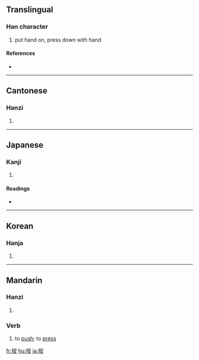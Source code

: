 ==Translingual==

===Han character===
{{Han char|rn=64|rad=手|as=06|sn=9|four=5304<sub>4</sub>|canj=手十女 (QJV)}}

# put hand on, press down with hand

====References====
* {{Han ref|kx=0429.260|dkj=12038|dj=0779.030|hdz=31876.010|uh=6309|ud=25353|bh=ABF6|bd=44022}}

----

==Cantonese==

===Hanzi===
{{yue-hanzi|jyut=|y=on3}}

# {{defn|Cantonese}}

----

==Japanese==

===Kanji===
{{ja-kanji|grade=|rs=手06}}

# {{defn|Japanese}}

====Readings====
* {{ja-readings|on=[[あん]] (an)|kun=[[おさえる]] (osaeru), [[しらべる]] (shiraberu)}}

----

==Korean==

===Hanja===
{{ko-hanja|hangeul=[[안]], [[알]]|eumhun=|rv=an, al|mr=an, al|y=an, al}}

# {{defn|Korean}}

----

==Mandarin==
{{zh-hanzi|按}}

===Hanzi===
{{cmn-hanzi|pin=[[àn]] ([[an4]]), [[kōu]] ([[kou1]]), [[kuà]] ([[kua4]])|wg=an<sup>4</sup>, k'ou<sup>1</sup>, k'ua<sup>4</sup>}}

# {{defn|Mandarin}}

===Verb===
{{cmn-verb|ts|pin=àn|pint=an4|tra=按|sim=按|rs=手06}}

# to [[push]]; to [[press]]

[[fr:按]]
[[hu:按]]
[[ja:按]]